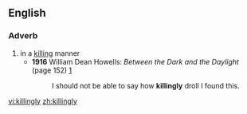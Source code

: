 ==English==
===Adverb===
{{infl|en|adverb}}
#in a [[killing]] manner
#*'''1916''' William Dean Howells: ''Between the Dark and the Daylight'' (page 152) [http://www.google.com/books?spell=1&q=%22I+should+not+be+able+to+say+how+killingly+droll+I+found+this%22&btnG=Search+Books]
#*:I should not be able to say how '''killingly''' droll I found this.

[[vi:killingly]]
[[zh:killingly]]